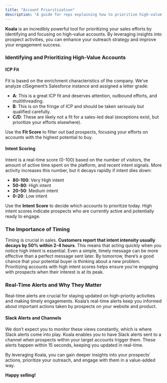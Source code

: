 ```yaml
---
title: "Account Prioritization"
description: "A guide for reps explaining how to prioritize high-value accounts using Koala"
---
```


**Koala** is an incredibly powerful tool for prioritizing your sales efforts by identifying and focusing on high-value accounts. By leveraging insights into prospect activities, you can enhance your outreach strategy and improve your engagement success.

### Identifying and Prioritizing High-Value Accounts

#### ICP Fit

Fit is based on the enrichment characteristics of the company. We’ve analyze clSegment’s Salesforce instance and assigned a letter grade:

- **A**: This is a great ICP fit and deserves attention, outbound efforts, and multithreading.
- **B**: This is on the fringe of ICP and should be taken seriously but qualified carefully.
- **C/D**: These are likely not a fit for a sales-led deal (exceptions exist, but prioritize your efforts elsewhere).

Use the **Fit Score** to filter out bad prospects, focusing your efforts on accounts with the highest potential to buy.

#### Intent Scoring

Intent is a real-time score (0-100) based on the number of visitors, the amount of active time spent on the platform, and recent intent signals. More activity increases this number, but it decays rapidly if intent dies down:

- **80-100**: Very High intent
- **50-80**: High intent
- **20-50**: Medium intent
- **0-20**: Low intent

Use the **Intent Score** to decide which accounts to prioritize today. High intent scores indicate prospects who are currently active and potentially ready to engage.

### The Importance of Timing

Timing is crucial in sales. **Customers report that intent intensity usually decays by 50% within 2-4 hours**. This means that acting quickly when you notice high intent is essential. Even a simple, timely message can be more effective than a perfect message sent later. By tomorrow, there’s a good chance that your potential buyer is thinking about a new problem. Prioritizing accounts with high intent scores helps ensure you're engaging with prospects when their interest is at its peak.

### Real-Time Alerts and Why They Matter

Real-time alerts are crucial for staying updated on high-priority activities and making timely engagements. Koala’s real-time alerts keep you informed about important actions taken by prospects on your website and product.

#### Slack Alerts and Channels

We don’t expect you to monitor these views constantly, which is where Slack alerts come into play. Koala enables you to have Slack alerts sent to a channel when prospects within your target accounts trigger them. These alerts happen within 15 seconds, keeping you updated in real-time.

By leveraging Koala, you can gain deeper insights into your prospects' actions, prioritize your outreach, and engage with them in a value-added way.

**Happy selling!**
